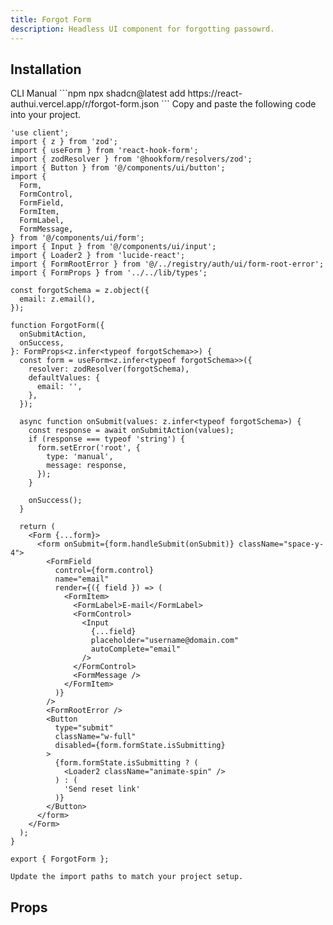 ```yaml
---
title: Forgot Form
description: Headless UI component for forgotting passowrd.
---
```


<PreviewComponent name="forgot-form" />

## Installation
<Tabs defaultValue="CLI">
  <TabsList>
    <TabsTrigger value="CLI">CLI</TabsTrigger>
    <TabsTrigger value="Manual">Manual</TabsTrigger>
  </TabsList>
  <TabsContent value="CLI">
    ```npm
    npx shadcn@latest add https://react-authui.vercel.app/r/forgot-form.json
    ```
  </TabsContent>
  <TabsContent value="Manual">
    Copy and paste the following code into your project.

```tsx title="forgot-form.tsx"
'use client';
import { z } from 'zod';
import { useForm } from 'react-hook-form';
import { zodResolver } from '@hookform/resolvers/zod';
import { Button } from '@/components/ui/button';
import {
  Form,
  FormControl,
  FormField,
  FormItem,
  FormLabel,
  FormMessage,
} from '@/components/ui/form';
import { Input } from '@/components/ui/input';
import { Loader2 } from 'lucide-react';
import { FormRootError } from '@/../registry/auth/ui/form-root-error';
import { FormProps } from '../../lib/types';

const forgotSchema = z.object({
  email: z.email(),
});

function ForgotForm({
  onSubmitAction,
  onSuccess,
}: FormProps<z.infer<typeof forgotSchema>>) {
  const form = useForm<z.infer<typeof forgotSchema>>({
    resolver: zodResolver(forgotSchema),
    defaultValues: {
      email: '',
    },
  });

  async function onSubmit(values: z.infer<typeof forgotSchema>) {
    const response = await onSubmitAction(values);
    if (response === typeof 'string') {
      form.setError('root', {
        type: 'manual',
        message: response,
      });
    }

    onSuccess();
  }

  return (
    <Form {...form}>
      <form onSubmit={form.handleSubmit(onSubmit)} className="space-y-4">
        <FormField
          control={form.control}
          name="email"
          render={({ field }) => (
            <FormItem>
              <FormLabel>E-mail</FormLabel>
              <FormControl>
                <Input
                  {...field}
                  placeholder="username@domain.com"
                  autoComplete="email"
                />
              </FormControl>
              <FormMessage />
            </FormItem>
          )}
        />
        <FormRootError />
        <Button
          type="submit"
          className="w-full"
          disabled={form.formState.isSubmitting}
        >
          {form.formState.isSubmitting ? (
            <Loader2 className="animate-spin" />
          ) : (
            'Send reset link'
          )}
        </Button>
      </form>
    </Form>
  );
}

export { ForgotForm };

```

    Update the import paths to match your project setup.
  </TabsContent>
</Tabs>

## Props

<AutoTypeTable type="{ prop1: string }" />
